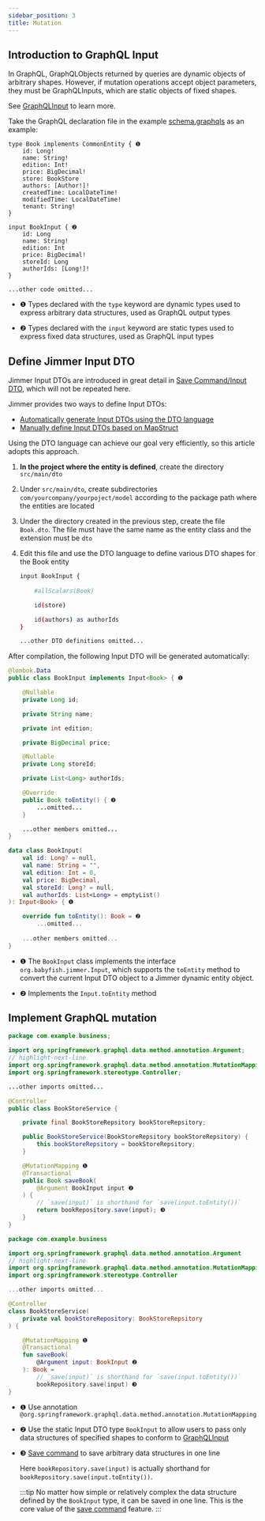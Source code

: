```yaml
---
sidebar_position: 3
title: Mutation  
---
```



## Introduction to GraphQL Input

In GraphQL, GraphQLObjects returned by queries are dynamic objects of arbitrary shapes. However, if mutation operations accept object parameters, they must be GraphQLInputs, which are static objects of fixed shapes. 

See [GraphQLInput](https://graphql.org/graphql-js/mutations-and-input-types/) to learn more.

Take the GraphQL declaration file in the example [schema.graphqls](https://github.com/babyfish-ct/jimmer/blob/main/example/java/jimmer-sql-graphql/src/main/resources/graphql/schema.graphqls) as an example:

```
type Book implements CommonEntity { ❶
    id: Long!
    name: String!
    edition: Int!
    price: BigDecimal!
    store: BookStore
    authors: [Author!]!
    createdTime: LocalDateTime!
    modifiedTime: LocalDateTime!
    tenant: String!
}

input BookInput { ❷
    id: Long
    name: String!
    edition: Int
    price: BigDecimal!
    storeId: Long
    authorIds: [Long!]!
}

...other code omitted...
```

-   ❶ Types declared with the `type` keyword are dynamic types used to express arbitrary data structures, used as GraphQL output types

-   ❷ Types declared with the `input` keyword are static types used to express fixed data structures, used as GraphQL input types

## Define Jimmer Input DTO

Jimmer Input DTOs are introduced in great detail in [Save Command/Input DTO](../mutation/save-command/input-dto), which will not be repeated here.

Jimmer provides two ways to define Input DTOs:

-   [Automatically generate Input DTOs using the DTO language](../object/view/dto-language) 
-   [Manually define Input DTOs based on MapStruct](../object/view/mapstruct)

Using the DTO language can achieve our goal very efficiently, so this article adopts this approach.

1.  **In the project where the entity is defined**, create the directory `src/main/dto`

2.  Under `src/main/dto`, create subdirectories `com/yourcompany/yourpoject/model` according to the package path where the entities are located

3.  Under the directory created in the previous step, create the file `Book.dto`. The file must have the same name as the entity class and the extension must be `dto`

4.  Edit this file and use the DTO language to define various DTO shapes for the Book entity

    ```sh title="Book.dto" 
    input BookInput {
        
        #allScalars(Book)

        id(store)

        id(authors) as authorIds
    }

    ...other DTO definitions omitted...
    ```

After compilation, the following Input DTO will be generated automatically:

<Tabs groupId="language">
<TabItem value="java" label="Java">

```java title="BookInput.java"
@lombok.Data
public class BookInput implements Input<Book> { ❶

    @Nullable
    private Long id;

    private String name;

    private int edition;

    private BigDecimal price;

    @Nullable
    private Long storeId;

    private List<Long> authorIds;

    @Override
    public Book toEntity() { ❷
        ...omitted...
    }

    ...other members omitted...
}
```

</TabItem>
<TabItem value="kotlin" label="Kotlin">

```kotlin title="BookInput.kt" 
data class BookInput(
    val id: Long? = null,
    val name: String = "",
    val edition: Int = 0,
    val price: BigDecimal,
    val storeId: Long? = null,
    val authorIds: List<Long> = emptyList()  
): Input<Book> { ❶

    override fun toEntity(): Book = ❷
        ...omitted...
    
    ...other members omitted...
}
```

</TabItem> 
</Tabs>

-   ❶ The `BookInput` class implements the interface `org.babyfish.jimmer.Input`, which supports the `toEntity` method to convert the current Input DTO object to a Jimmer dynamic entity object.

-   ❷ Implements the `Input.toEntity` method

## Implement GraphQL mutation

<Tabs groupId="language">
<TabItem value="java" label="Java">

```java title="BookStoreService.java"
package com.example.business;

import org.springframework.graphql.data.method.annotation.Argument;
// highlight-next-line
import org.springframework.graphql.data.method.annotation.MutationMapping;
import org.springframework.stereotype.Controller;

...other imports omitted...

@Controller
public class BookStoreService {

    private final BookStoreRepsitory bookStoreRepsitory;

    public BookStoreService(BookStoreRepsitory bookStoreRepsitory) {
        this.bookStoreRepsitory = bookStoreRepsitory;
    }

    @MutationMapping ❶
    @Transactional
    public Book saveBook(
        @Argument BookInput input ❷ 
    ) {
        // `save(input)` is shorthand for `save(input.toEntity())`
        return bookRepository.save(input); ❸
    }
}
```

</TabItem>
<TabItem value="kotlin" label="Kotlin">

```kotlin title="BookStoreService.kt"
package com.example.business

import org.springframework.graphql.data.method.annotation.Argument
// highlight-next-line  
import org.springframework.graphql.data.method.annotation.MutationMapping
import org.springframework.stereotype.Controller

...other imports omitted...

@Controller
class BookStoreService(
    private val bookStoreRepository: BookStoreRepsitory
) {

    @MutationMapping ❶
    @Transactional
    fun saveBook(
        @Argument input: BookInput ❷
    ): Book =
        // `save(input)` is shorthand for `save(input.toEntity())`
        bookRepository.save(input) ❸
}
```

</TabItem>
</Tabs>

-   ❶ Use annotation `@org.springframework.graphql.data.method.annotation.MutationMapping`

-   ❷ Use the static Input DTO type `BookInput` to allow users to pass only data structures of specified shapes to conform to [GraphQLInput](https://graphql.org/graphql-js/mutations-and-input-types/)

-   ❸ [Save command](../mutation/save-command) to save arbitrary data structures in one line

    Here `bookRepository.save(input)` is actually shorthand for `bookRepository.save(input.toEntity())`.

    :::tip
    No matter how simple or relatively complex the data structure defined by the `BookInput` type, it can be saved in one line. This is the core value of the [save command](../mutation/save-command) feature.
    :::
```